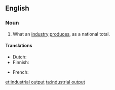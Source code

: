 ==English==

===Noun===
{{en-noun|head=[[industrial]] [[output]]}}

# {{context|accounting|lang=en}} What an [[industry]] [[produce]]s, as a national total.

====Translations====
{{trans-top|what an industry produces}}
* Dutch: {{t-|nl|industriële produktie|f}}
* Finnish: {{t+|fi|teollisuustuotanto}}
{{trans-mid}}
* French: {{t-|fr|production industrielle|f}}
{{trans-bottom}}

[[et:industrial output]]
[[ta:industrial output]]